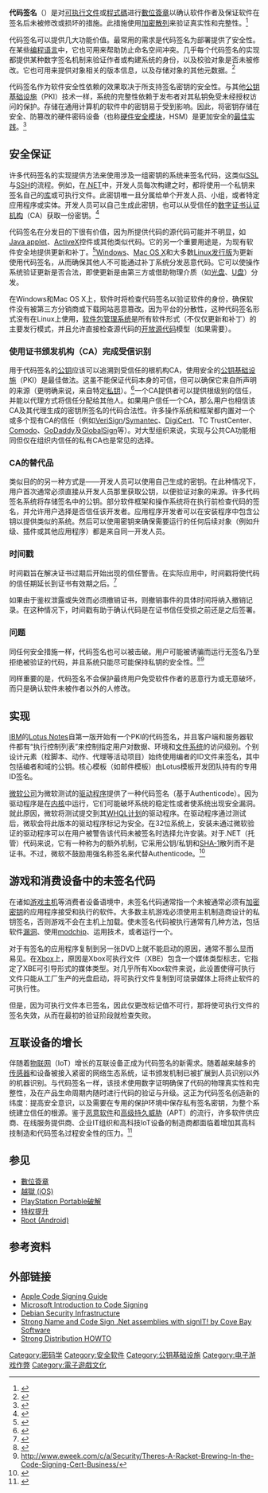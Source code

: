 {{NoteTA
|G1=IT
}}
{{校对翻译}}
{{Expand|time=2017-03-29T14:42:42+00:00}}
'''代码签名'''（{{lang-en|'''Code signing'''}}）是对[[可执行文件|可执行文件]]或[[程式碼|程式碼]]进行[[數位簽章|數位簽章]]以确认软件作者及保证软件在签名后未被修改或损坏的措施。此措施使用[[密碼雜湊函數|加密散列]]来验证真实性和完整性。<ref>{{Cite web|url=https://msdn.microsoft.com/en-us/library/ms537361(v=vs.85).aspx|title=Introduction to Code Signing|date=|last=|first=|publisher=|website=|access-date=|archive-date=2017-08-03|archive-url=https://web.archive.org/web/20170803134617/https://msdn.microsoft.com/en-us/library/ms537361(v=vs.85).aspx|dead-url=no}}</ref>

代码签名可以提供几大功能价值。最常用的需求是代码签名为部署提供了安全性。在某些[[编程语言|编程语言]]中，它也可用来帮助防止命名空间冲突。几乎每个代码签名的实现都提供某种数字签名机制来验证作者或构建系统的身份，以及校验对象是否未被修改。它也可用来提供对象相关的版本信息，以及存储对象的其他元数据。<ref>{{cite web|url=https://www.cabforum.org/wp-content/uploads/Baseline_Requirements_V1.pdf|title=A Complete overview of Trusted Certificates - CABForum|accessdate=2015-02-26|year=2015|format=PDF|last1=Hendric|first1=William|archive-date=2019-04-22|archive-url=https://web.archive.org/web/20190422034649/https://www.cabforum.org/wp-content/uploads/Baseline_Requirements_V1.pdf|dead-url=no}}</ref>

代码签名作为软件安全性依赖的效果取决于所支持签名密钥的安全性。与其他[[公開金鑰基礎建設|公钥基础设施]]（PKI）技术一样，系统的完整性依赖于发布者对其私钥免受未经授权访问的保护。存储在通用计算机的软件中的密钥易于受到影响。因此，将密钥存储在安全、防篡改的硬件密码设备（也称[[硬件安全模块|硬件安全模块]]，HSM）是更加安全的[[最佳实践|最佳实践]]。<ref>{{Cite web|url=https://www.thawte.com/code-signing/whitepaper/best-practices-for-code-signing-certificates.pdf|title=Securing your Private Keys as Best Practice for Code Signing Certificates|date=|last=|first=|publisher=|website=|access-date=}}</ref>

== 安全保证 ==
许多代码签名的实现提供方法来使用涉及一组密钥的系统来签名代码，这类似[[傳輸層安全協議|SSL]]与[[Secure_Shell|SSH]]的流程。例如，在[[.NET|.NET]]中，开发人员每次构建之时，都将使用一个私钥来签名自己的[[函式庫|库]]或可执行文件。此密钥唯一且分属给单个开发人员、小组，或者特定应用程序或实体。开发人员可以自己生成此密钥，也可以从受信任的[[数字证书认证机构|数字证书认证机构]]（CA）获取一份密钥。<ref>{{Cite web|url=https://www.instantssl.com/code-signing-certificate.html|title=What is Code Signing?|accessdate=26 February 2015|date=17 June  2011|last=Hendric|first=William|archive-date=2018-06-20|archive-url=https://web.archive.org/web/20180620134345/https://www.instantssl.com/code-signing-certificate.html|dead-url=no}}</ref>

代码签名在分发目的下很有价值，因为所提供代码的源代码可能并不明显，如[[Java_applet|Java applet]]、[[ActiveX|ActiveX]]控件或其他类似代码。它的另一个重要用途是，为现有软件安全地提供更新和补丁。<ref>{{Cite web|url=https://msdn.microsoft.com/en-us/library/windows/desktop/aa368289(v=vs.85).aspx|title=Digital Signatures and Windows Installer|date=|last=|first=|publisher=|website=|access-date=|archive-date=2017-08-30|archive-url=https://web.archive.org/web/20170830064349/https://msdn.microsoft.com/en-us/library/windows/desktop/aa368289(v=vs.85).aspx|dead-url=no}}</ref>[[Microsoft_Windows|Windows]]、[[MacOS|Mac OS X]]和大多数[[Linux发行版|Linux发行版]]为更新使用代码签名，从而确保其他人不可能通过补丁系统分发恶意代码。它可以使操作系统验证更新是否合法，即使更新是由第三方或借助物理介质（如[[光盘|光盘]]、[[U盘|U盘]]）分发。

在Windows和Mac OS X上，{{tsl|en|First run (computing)|首次运行}}软件时将检查代码签名以验证软件的身份，确保软件没有被第三方分销商或下载网站恶意篡改。因为平台的分散性，这种代码签名形式没有在Linux上使用，[[软件包管理系统|软件包管理系统]]是所有软件形式（不仅仅更新和补丁）的主要发行模式，并且允许直接检查源代码的[[开放源代码|开放源代码]]模型（如果需要）。

=== 使用证书颁发机构（CA）完成受信识别 ===
用于代码签名的[[公钥|公钥]]应该可以追溯到受信任的根机构CA，使用安全的[[公開金鑰基礎建設|公钥基础设施]]（PKI）是最佳做法。这虽不能保证代码本身的可信，但可以确保它来自所声明的来源（更明确来说，来自特定[[公开密钥加密|私钥]]）。<ref>{{Cite web |url=https://casecurity.org/wp-content/uploads/2013/10/CASC-Code-Signing.pdf |title=存档副本 |accessdate=2017-03-29 |archive-date=2014-02-26 |archive-url=https://web.archive.org/web/20140226191729/https://casecurity.org/wp-content/uploads/2013/10/CASC-Code-Signing.pdf |dead-url=no }}</ref>一个CA提供者可以提供根级别的信任，并能以代理方式将信任分配给其他人。如果用户信任一个CA，那么用户也相信该CA及其代理生成的密钥所签名的代码合法性。许多操作系统和框架都内置对一个或多个现有CA的信任（例如[[威瑞信|VeriSign]]/[[赛门铁克|Symantec]]、[[DigiCert|DigiCert]]、TC TrustCenter、[[科摩多集团|Comodo]]、[[GoDaddy|GoDaddy]]及[[GlobalSign|GlobalSign]]等）。对大型组织来说，实现与公共CA功能相同但仅在组织内信任的私有CA也是常见的选择。

=== CA的替代品 ===
类似目的的另一种方式是——开发人员可以使用自己生成的密钥。在此种情况下，用户首次通常必须直接从开发人员那里获取公钥，以便验证对象的来源。许多代码签名系统将存储签名中的公钥。部分软件框架和操作系统将在执行前检查代码的签名，并允许用户选择是否信任该开发者。应用程序开发者可以在安装程序中包含公钥以提供类似的系统。然后可以使用密钥来确保需要运行的任何后续对象（例如升级、插件或其他应用程序）都是来自同一开发人员。

=== 时间戳 ===
时间戳旨在解决证书过期后开始出现的信任警告。在实际应用中，时间戳将使代码的信任期延长到证书有效期之后。<ref name="morton">{{cite web|url=https://casecurity.org/wp-content/uploads/2013/10/CASC-Code-Signing.pdf|title=Code Signing|accessdate=21 February 2014|last=Morton|first=Bruce|publisher=CASC|archive-date=2014-02-26|archive-url=https://web.archive.org/web/20140226191729/https://casecurity.org/wp-content/uploads/2013/10/CASC-Code-Signing.pdf|dead-url=no}}</ref>

如果由于鉴权泄露或失效而必须撤销证书，则撤销事件的具体时间将纳入撤销记录。在这种情况下，时间戳有助于确认代码是在证书信任受损之前还是之后签署。

=== 问题 ===
同任何安全措施一样，代码签名也可以被击破。用户可能被诱骗而运行无签名乃至拒绝被验证的代码{{what}}，并且系统只能尽可能保持私钥的安全性。<ref>{{Cite web |url=http://blog.trendmicro.com/fake-antivirus-solutions-increasingly-stolen-code-signing-certificates/ |title=存档副本 |accessdate=2017-03-29 |archive-date=2014-04-16 |archive-url=https://web.archive.org/web/20140416092107/http://blog.trendmicro.com/fake-antivirus-solutions-increasingly-stolen-code-signing-certificates/ |dead-url=no }}</ref><ref>http://www.eweek.com/c/a/Security/Theres-A-Racket-Brewing-In-the-Code-Signing-Cert-Business/</ref>

同样重要的是，代码签名不会保护最终用户免受软件作者的恶意行为或无意破坏，而只是确认软件未被作者以外的人修改。

== 实现 ==
[[IBM|IBM]]的[[IBM_Lotus_Notes|Lotus Notes]]自第一版开始有一个PKI的代码签名，并且客户端和服务器软件都有“执行控制列表”来控制指定用户对数据、环境和[[文件系统|文件系统]]的访问级别。个别设计元素（栓脚本、动作、代理等活动项目）始终使用编者的ID文件来签名，其中包括编者和域的公钥。核心模板（如邮件模板）由Lotus模板开发团队持有的专用ID签名。

[[微软公司|微软公司]]为微软测试的[[驱动程序|驱动程序]]提供了一种代码签名（基于Authenticode）。因为驱动程序是在[[内核|内核]]中运行，它们可能破坏系统的稳定性或者使系统出现安全漏洞。就此原因，微软将测试提交到其[[WHQL测试|WHQL计划]]的驱动程序。在驱动程序通过测试后，微软会将此版本的驱动程序标记为安全。在32位系统上，安装未通过微软验证的驱动程序可以在用户被警告该代码未被签名时选择允许安装。对于.NET（托管）代码来说，它有一种称为{{tsl|en|Strong Name Signing|强名称签名}}的额外机制，它采用公钥/私钥和[[SHA-1|SHA-1]]散列而不是证书。不过，微软不鼓励用强名称签名来代替Authenticode。<ref>{{Cite web |url=http://blogs.msdn.com/shawnfa/archive/2008/05/14/strong-name-bypass.aspx |title=Strong Name Bypass: . |accessdate=2017-03-29 |archive-date=2010-02-12 |archive-url=https://web.archive.org/web/20100212104725/http://blogs.msdn.com/shawnfa/archive/2008/05/14/strong-name-bypass.aspx |dead-url=no }}</ref>

== 游戏和消费设备中的未签名代码 ==
在诸如[[掌上遊戲機|游戏主机]]等消费者设备语境中，未签名代码通常指一个未被通常必须有[[密钥|加密密钥]]的应用程序接受和执行的软件。大多数主机游戏必须使用主机制造商设计的私钥签名，否则游戏不会在主机上加载。使未签名代码被执行通常有几种方法，包括软件[[Exploit|漏洞]]、使用[[破解芯片|modchip]]、运用{{tsl|en|Swap Magic|交换技巧}}技术，或者运行一个{{tsl|en|softmod}}。

对于有签名的应用程序复制到另一张DVD上就不能启动的原因，通常不那么显而易见。在[[Xbox_(遊戲機)|Xbox]]上，原因是Xbox可执行文件（XBE）包含一个媒体类型标志，它指定了XBE可引导形式的媒体类型。对几乎所有Xbox软件来说，此设置使得可执行文件只能从工厂生产的光盘启动，将可执行文件复制到可烧录媒体上将终止软件的可执行性。

但是，因为可执行文件本已签名，因此仅更改标记值不可行，那将使可执行文件的签名失效，从而在最初的验证阶段就检查失败。

== 互联设备的增长 ==
伴随着[[物联网|物联网]]（IoT）增长的互联设备正成为代码签名的新需求。随着越来越多的[[传感器|传感器]]和设备被接入紧密的网络生态系统，证书颁发机制已被扩展到人员识别以外的机器识别。与代码签名一样，该技术使用数字证明确保了代码的物理真实性和完整性，及在产品生命周期内随时进行代码的验证与升级。这正为代码签名创造新的纬度：提高安全意识，以及需要在专用的保护环境中保存私有签名密钥，为整个系统建立信任的根源。鉴于[[恶意软件|恶意软件]]和[[高级持久威胁|高级持久威胁]]（APT）的流行，许多软件供应商、在线服务提供商、企业IT组织和高科技IoT设备的制造商都面临着增加其高科技制造和代码签名过程安全性的压力。<ref>{{Cite web|url=https://www.thales-esecurity.com/products-and-services/products-and-services/services/packaged-solutions/code-signing|title=Code Signing|date=|last=|first=|publisher=|access-date=|archive-date=2017-02-24|archive-url=https://web.archive.org/web/20170224090211/https://www.thales-esecurity.com/products-and-services/products-and-services/services/packaged-solutions/code-signing|dead-url=no}}</ref>

== 参见 ==
* [[數位簽章|數位簽章]]
* [[越獄_(iOS)|越獄 (iOS)]]
* [[PlayStation_Portable破解|PlayStation Portable破解]]
* [[特权提升|特权提升]]
* [[Root_(Android)|Root (Android)]]

== 参考资料 ==
{{Reflist}}

== 外部链接 ==
* [https://web.archive.org/web/20090119045555/http://developer.apple.com/documentation/Security/Conceptual/CodeSigningGuide/ Apple Code Signing Guide]
* [http://msdn2.microsoft.com/en-us/library/ms537361.aspx Microsoft Introduction to Code Signing]{{Wayback|url=http://msdn2.microsoft.com/en-us/library/ms537361.aspx |date=20080409013524 }}
* [https://www.debian.org/doc/manuals/securing-debian-howto/ch7 Debian Security Infrastructure]{{Wayback|url=https://www.debian.org/doc/manuals/securing-debian-howto/ch7 |date=20200328044932 }}
* [https://www.rapidagiledevelopment.com/productdownloads/signIT/current/help/index.htm Strong Name and Code Sign .Net assemblies with signIT! by Cove Bay Software]{{Wayback|url=https://www.rapidagiledevelopment.com/productdownloads/signIT/current/help/index.htm |date=20200813151321 }}
* [https://web.archive.org/web/20140409005555/http://www.cryptnet.net/fdp/crypto/strong_distro.html Strong Distribution HOWTO]

[[Category:密码学|Category:密码学]]
[[Category:安全软件|Category:安全软件]]
[[Category:公钥基础设施|Category:公钥基础设施]]
[[Category:电子游戏作弊|Category:电子游戏作弊]]
[[Category:電子遊戲文化|Category:電子遊戲文化]]